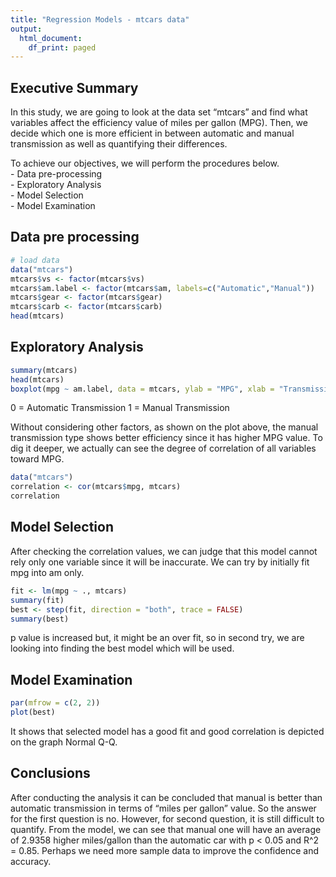 ```yaml
---
title: "Regression Models - mtcars data"
output:
  html_document:
    df_print: paged
---
```

## Executive Summary
In this study, we are going to look at the data set "mtcars" and find what variables affect the efficiency value of miles per gallon (MPG). Then, we decide which one is more efficient in between automatic and manual transmission as well as quantifying their differences.

To achieve our objectives, we will perform the procedures below.\
- Data pre-processing\
- Exploratory Analysis\
- Model Selection\
- Model Examination

## Data pre processing
```r
# load data
data("mtcars")
mtcars$vs <- factor(mtcars$vs)
mtcars$am.label <- factor(mtcars$am, labels=c("Automatic","Manual"))
mtcars$gear <- factor(mtcars$gear)
mtcars$carb <- factor(mtcars$carb)
head(mtcars)
```

## Exploratory Analysis
```r
summary(mtcars)
head(mtcars)
boxplot(mpg ~ am.label, data = mtcars, ylab = "MPG", xlab = "Transmission Type")
```
0 = Automatic Transmission
1 = Manual Transmission

Without considering other factors, as shown on the plot above, the manual transmission type shows better efficiency since it has higher MPG value. To dig it deeper, we actually can see the degree of correlation of all variables toward MPG.

```r
data("mtcars")
correlation <- cor(mtcars$mpg, mtcars)
correlation
```

## Model Selection
After checking the correlation values, we can judge that this model cannot rely only one variable since it will be inaccurate. We can try by initially fit mpg into am only. 
```r
fit <- lm(mpg ~ ., mtcars)
summary(fit)
best <- step(fit, direction = "both", trace = FALSE)
summary(best)
```
p value is increased but, it might be an over fit, so in second try, we are looking into finding the best model which will be used.

## Model Examination
```r
par(mfrow = c(2, 2))
plot(best)
```

It shows that selected model has a good fit and good correlation is depicted on the graph Normal Q-Q.

## Conclusions
After conducting the analysis it can be concluded that manual is better than automatic transmission in terms of "miles per gallon" value. So the answer for the first question is no. However, for second question, it is still difficult to quantify. From the model, we can see that manual one will have an average of 2.9358 higher miles/gallon than the automatic car with p < 0.05 and R^2 = 0.85. Perhaps we need more sample data to improve the confidence and accuracy.

